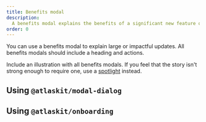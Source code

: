 ```yaml
---
title: Benefits modal
description:
  A benefits modal explains the benefits of a significant new feature or experience change.
order: 0
---
```




You can use a benefits modal to explain large or impactful updates. All benefits modals should
include a heading and actions.

Include an illustration with all benefits modals. If you feel that the story isn't strong enough to
require one, use a [spotlight](/components/onboarding/examples) instead.

## Using `@atlaskit/modal-dialog`

<Example Component={ModalDialogExample} packageName="@atlaskit/onboarding" />

## Using `@atlaskit/onboarding`

<Example Component={BenefitModalBasicExample} packageName="@atlaskit/onboarding" />
